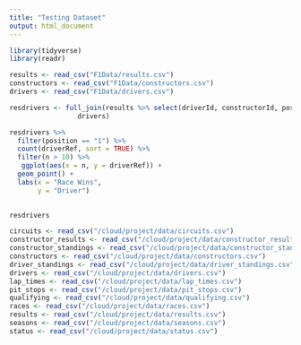 ```yaml
---
title: "Testing Dataset"
output: html_document
---
```


```r
library(tidyverse)
library(readr)
```

```r
results <- read_csv("F1Data/results.csv")
constructors <- read_csv("F1Data/constructors.csv")
drivers <- read_csv("F1Data/drivers.csv") 

resdrivers <- full_join(results %>% select(driverId, constructorId, position),
                 drivers) 

resdrivers %>% 
  filter(position == "1") %>%
  count(driverRef, sort = TRUE) %>%
  filter(n > 10) %>%
   ggplot(aes(x = n, y = driverRef)) +
  geom_point() +
  labs(x = "Race Wins",
       y = "Driver")
  

```

```r
resdrivers
```


```r
circuits <- read_csv("/cloud/project/data/circuits.csv")
constructor_results <- read_csv("/cloud/project/data/constructor_results.csv")
constructor_standings <- read_csv("/cloud/project/data/constructor_standings.csv")
constructors <- read_csv("/cloud/project/data/constructors.csv")
driver_standings <- read_csv("/cloud/project/data/driver_standings.csv")
drivers <- read_csv("/cloud/project/data/drivers.csv")
lap_times <- read_csv("/cloud/project/data/lap_times.csv")
pit_stops <- read_csv("/cloud/project/data/pit_stops.csv")
qualifying <- read_csv("/cloud/project/data/qualifying.csv")
races <- read_csv("/cloud/project/data/races.csv")
results <- read_csv("/cloud/project/data/results.csv")
seasons <- read_csv("/cloud/project/data/seasons.csv")
status <- read_csv("/cloud/project/data/status.csv")
```

